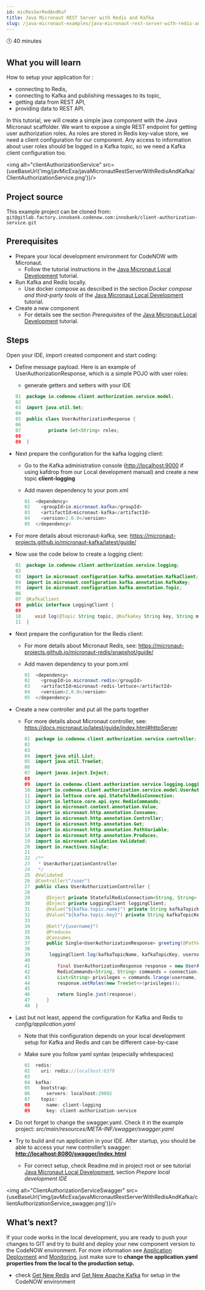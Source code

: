 ```yaml
---
id: micResSerRedAndKaf
title: Java Micronaut REST Server with Redis and Kafka
slug: /java-micronaut-examples/java-micronaut-rest-server-with-redis-and-kafka
---
```



🕓 40 minutes

## What you will learn

How to setup your application for : 

- connecting to Redis,
- connecting to Kafka and publishing messages to its topic,
- getting data from REST API, 
- providing data to REST API. 

In this tutorial, we will create a simple java component with the Java Micronaut scaffolder. We want to expose a single REST endpoint for getting user authorization roles. As roles are stored in Redis key-value store, we need a client configuration for our component. Any access to information about user roles should be logged in a Kafka topic, so we need a Kafka client configuration too.


<img alt="clientAuthorizationService" src={useBaseUrl('img/javMicExa/javaMicronautRestServerWithRedisAndKafka/ClientAuthorizationService.png')}/>

## Project source

This example project can be cloned from: ```git@gitlab.factory.innobank.codenow.com:innobank/client-authorization-service.git```

## Prerequisites

- Prepare your local development environment for CodeNOW with Micronaut. 
  - Follow the tutorial instructions in the [Java Micronaut Local Development](../locDevWitCodNow/locDev/) tutorial.
- Run Kafka and Redis locally. 
  - Use docker compose as described in the section *Docker compose and third-party tools* of the [Java Micronaut Local Development](../locDevWitCodNow/locDev/) tutorial.
- Create a new component
  - For details see the section *Prerequisites* of the [Java Micronaut Local Development](../locDevWitCodNow/locDev/) tutorial.

## Steps

Open your IDE, import created component and start coding:

- Define message payload. Here is an example of UserAuthorizationResponse, which is a simple POJO with user roles:
  - generate getters and setters with your IDE

   ```java
   01  package io.codenow.client.authorization.service.model;    
   02
   03  import java.util.Set;
   04
   05  public class UserAuthorizationResponse {
   06
   07          private Set<String> roles;
   08
   09  }
   ```


- Next prepare the configuration for the kafka logging client:
  - Go to the Kafka administration console ([http://localhost:9000](http://localhost:9000) if using kafdrop from our Local development manual) and create a new topic **client-logging**
  - Add maven dependency to your pom.xml

    ```java
    01  <dependency>
    02    <groupId>io.micronaut.kafka</groupId>
    03    <artifactId>micronaut-kafka</artifactId>
    04    <version>2.0.0</version>
    05  </dependency>
    ```


- For more details about micronaut-kafka, see: https://micronaut-projects.github.io/micronaut-kafka/latest/guide/
- Now use the code below to create a logging client:

  ```java
  01  package io.codenow.client.authorization.service.logging;
  02  
  03  import io.micronaut.configuration.kafka.annotation.KafkaClient;
  04  import io.micronaut.configuration.kafka.annotation.KafkaKey;
  05  import io.micronaut.configuration.kafka.annotation.Topic;
  06 
  07  @KafkaClient
  08  public interface LoggingClient {
  09 
  10     void log(@Topic String topic, @KafkaKey String key, String msg);
  11  }
  ``` 

- Next prepare the configuration for the Redis client:
  - For more details about Micronaut Redis, see: https://micronaut-projects.github.io/micronaut-redis/snapshot/guide/ 
  - Add maven dependency to your pom.xml

    ```java
    01  <dependency>
    02    <groupId>io.micronaut.redis</groupId>
    03    <artifactId>micronaut-redis-lettuce</artifactId>
    04    <version>2.0.0</version>
    05  </dependency>
    ```

- Create a new controller and put all the parts together
  - For more details about Micronaut controller, see:  https://docs.micronaut.io/latest/guide/index.html#httpServer

    ```java
    01  package io.codenow.client.authorization.service.controller;
    02 
    03 
    04  import java.util.List;
    05  import java.util.TreeSet; 
    06 
    07  import javax.inject.Inject;
    08 
    09  import io.codenow.client.authorization.service.logging.LoggingClient;
    10  import io.codenow.client.authorization.service.model.UserAuthorizationResponse;
    11  import io.lettuce.core.api.StatefulRedisConnection;
    12  import io.lettuce.core.api.sync.RedisCommands;
    13  import io.micronaut.context.annotation.Value;
    14  import io.micronaut.http.annotation.Consumes;
    15  import io.micronaut.http.annotation.Controller;
    16  import io.micronaut.http.annotation.Get;
    17  import io.micronaut.http.annotation.PathVariable;
    18  import io.micronaut.http.annotation.Produces;
    19  import io.micronaut.validation.Validated;
    20  import io.reactivex.Single; 
    21 
    22  /**
    23   * UserAuthorizationController.
    24   */
    25  @Validated
    26  @Controller("/user")
    27  public class UserAuthorizationController {
    28     
    29      @Inject private StatefulRedisConnection<String, String> connection;
    30      @Inject private LoggingClient loggingClient;
    31      @Value("${kafka.topic.name}") private String kafkaTopicName;
    32      @Value("${kafka.topic.key}") private String kafkaTopicKey;
    33 
    34      @Get("/{username}")
    35      @Produces
    36      @Consumes
    37      public Single<UserAuthorizationResponse> greeting(@PathVariable String username) {
    38      
    39       loggingClient.log(kafkaTopicName, kafkaTopicKey, username);
    40 
    41          final UserAuthorizationResponse response = new UserAuthorizationResponse();
    42          RedisCommands<String, String> commands = connection.sync();
    43          List<String> privileges = commands.lrange(username, 0L, 1000L);
    44          response.setRoles(new TreeSet<>(privileges));
    45      
    46          return Single.just(response);
    47      }
    48  }
    ```

- Last but not least, append the configuration for Kafka and Redis to *config/application.yaml*
  - Note that this configuration depends on your local development setup for Kafka and Redis and can be different case-by-case
  - Make sure you follow yaml syntax (especially whitespaces)

    ```java
    01  redis:
    02    uri: redis://localhost:6379
    03 
    04  kafka:
    05    bootstrap:
    06      servers: localhost:29092
    07    topic:
    08      name: client-logging
    09      key: client-authorization-service
    ```

- Do not forget to change the swagger.yaml. Check it in the example project: *src/main/resources/META-INF/swagger/swagger.yaml*
- Try to build and run application in your IDE. After startup, you should be able to access your new controller’s swagger: **[http://localhost:8080/swagger/index.html](http://localhost:8080/swagger/index.html)**
  - For correct setup, check Readme.md in project root or see tutorial [Java Micronaut Local Development](../locDevWitCodNow/locDev/), section *Prepare local development IDE*

<img alt="ClientAuthorizationServiceSwagger" src={useBaseUrl('img/javMicExa/javaMicronautRestServerWithRedisAndKafka/clientAuthorizationService_swagger.png')}/>

## What’s next?

If your code works in the local development, you are ready to push your changes to GIT and try to build and deploy your new component version to the CodeNOW environment. For more information see [Application Deployment](../admMan/depApp/) and [Monitoring](../admMan/depMon/), just make sure to **change the application.yaml properties from the local to the production setup.**

- check [Get New Redis](../manComAdm/getNewRed) and [Get New Apache Kafka](../manComAdm/getNewApaKaf) for setup in the CodeNOW environment


